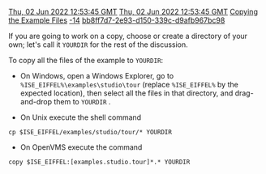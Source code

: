 [[Property:modification_date|Thu, 02 Jun 2022 12:53:45 GMT]]
[[Property:publication_date|Thu, 02 Jun 2022 12:53:45 GMT]]
[[Property:title|Copying the Example Files]]
[[Property:weight|-14]]
[[Property:uuid|bb8ff7d7-2e93-d150-339c-d9afb967bc98]]
{{note|If you are using Eiffel on a personal computer, you have the option of working directly in the installation directory and would not necessarily need to make copies of files as per the present section. If you choose to work directly in the installation directory, skip this section and go on to the next section, [[Starting EiffelStudio and Opening a Project]]. If you work under Unix or OpenVMS, or may have to share the Eiffel installation with other users, do not have write permissions on the installation, or want to keep the installation unchanged, then please do read the present section and apply its instructions.}}

If you are going to work on a copy, choose or create a directory of your own; let's call it <code>YOURDIR</code> for the rest of the discussion. 

To copy all the files of the example to <code>YOURDIR</code>: 
* On Windows, open a Windows Explorer, go to <code>%ISE_EIFFEL%\examples\studio\tour</code>  (replace <code>%ISE_EIFFEL%</code> by the expected location), then select all the files in that directory, and drag-and-drop them to <code>YOURDIR</code> . 

* On Unix execute the shell command 
<code lang="text">
cp $ISE_EIFFEL/examples/studio/tour/* YOURDIR</code>

* On OpenVMS execute the command 
<code lang=text">
copy $ISE_EIFFEL:[examples.studio.tour]*.* YOURDIR</code>



